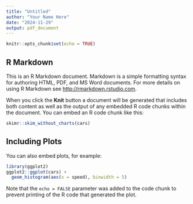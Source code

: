 ```yaml
---
title: "Untitled"
author: "Your Name Here"
date: "2024-11-29"
output: pdf_document
---
```


```r
knitr::opts_chunk$set(echo = TRUE)
```

## R Markdown

This is an R Markdown document. Markdown is a simple formatting syntax for authoring HTML, PDF, and MS Word documents. For more details on using R Markdown see <http://rmarkdown.rstudio.com>.

When you click the **Knit** button a document will be generated that includes both content as well as the output of any embedded R code chunks within the document. You can embed an R code chunk like this:

```r
skimr::skim_without_charts(cars)
```

## Including Plots

You can also embed plots, for example:

```r
library(ggplot2)
ggplot2::ggplot(cars) +
  geom_histogram(aes(x = speed), binwidth = 5)
```

Note that the `echo = FALSE` parameter was added to the code chunk to prevent printing of the R code that generated the plot.
